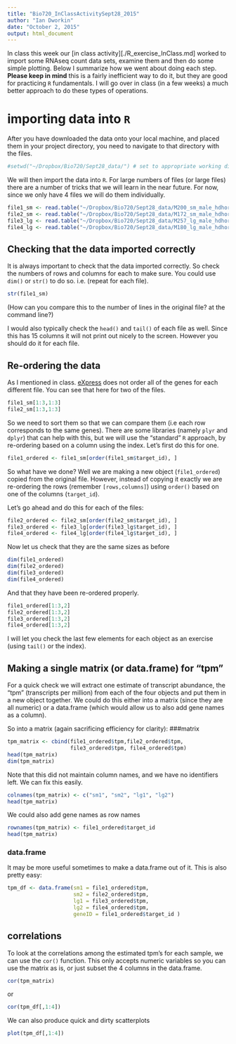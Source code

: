 ```yaml
---
title: "Bio720_InClassActivitySept28_2015"
author: "Ian Dworkin"
date: "October 2, 2015"
output: html_document
---
```


In class this week our [in class activity][./R_exercise_InClass.md] worked to import some RNAseq count data sets, examine them and then do some simple plotting. Below I summarize how we went about doing each step. **Please keep in mind** this is a fairly inefficient way to do it, but they are good for practicing `R` fundamentals. I will go over in class (in a few weeks) a much better approach to do these types of operations.

# importing data into `R`
After you have downloaded the data onto your local machine, and placed them in your project directory, you need to navigate to that directory with the files. 

```r
#setwd("~/Dropbox/Bio720/Sept28_data/") # set to appropriate working directory
```

We will then import the data into `R`. For large numbers of files (or large files) there are a number of tricks that we will learn in the near future. For now, since we only have 4 files we will do them individually.

```r
file1_sm <- read.table("~/Dropbox/Bio720/Sept28_data/M200_sm_male_hdhorn_ACAGTG_L008_results.xprs", h=T)
file2_sm <- read.table("~/Dropbox/Bio720/Sept28_data/M172_sm_male_hdhorn_ATCACG_L003_results.xprs", h=T)
file3_lg <- read.table("~/Dropbox/Bio720/Sept28_data/M257_lg_male_hdhorn_ATGTCA_L002_results.xprs", h=T)
file4_lg <- read.table("~/Dropbox/Bio720/Sept28_data/M180_lg_male_hdhorn_CAGATC_L001_results.xprs", h=T)
```

## Checking that the data imported correctly

It is always important to check that the data imported correctly. So check the numbers of rows and columns for each to make sure. You could use `dim()` or `str()` to do so. i.e. (repeat for each file).

```r
str(file1_sm)
```
(How can you compare this to the number of lines in the original file? at the command line?)

I would also typically check the `head()` and `tail()` of each file as well. Since this has 15 columns it will not print out nicely to the screen. However you should do it for each file.

## Re-ordering the data

As I mentioned in class. [eXpress](http://bio.math.berkeley.edu/eXpress/overview.html) does not order all of the genes for each different file. You can see that here for two of the files.

```r
file1_sm[1:3,1:3]
file2_sm[1:3,1:3]
```

So we need to sort them so that we can compare them (i.e each row corresponds to the same genes). There are some libraries (namely `plyr` and `dplyr`) that can help with this, but we will use the "standard" `R` approach, by re-ordering based on a column using the index. Let's first do this for one.

```r
file1_ordered <- file1_sm[order(file1_sm$target_id), ]
```

So what have we done? Well we are making a new object (`file1_ordered`) copied from the original file. However, instead of copying it exactly we are re-ordering the rows (remember `[rows,columns]`) using `order()` based on one of the columns (`target_id`). 

Let's go ahead and do this for each of the files:
```r
file2_ordered <- file2_sm[order(file2_sm$target_id), ]
file3_ordered <- file3_lg[order(file3_lg$target_id), ]
file4_ordered <- file4_lg[order(file4_lg$target_id), ]
```

Now let us check that they are the same sizes as before
```r
dim(file1_ordered)
dim(file2_ordered)
dim(file3_ordered)
dim(file4_ordered)
```

And that they have been re-ordered properly.

```r
file1_ordered[1:3,2]
file2_ordered[1:3,2]
file3_ordered[1:3,2]
file4_ordered[1:3,2]
```

I will let you check the last few elements for each object as an exercise (using `tail()` or the index).

## Making a single matrix (or data.frame) for "tpm"
For a quick check we will extract one estimate of transcript abundance, the "tpm" (transcripts per million) from each of the four objects and put them in a new object together. We could do this either into a matrix (since they are all numeric) or a data.frame (which would allow us to also add gene names as a column).

So into a matrix (again sacrificing efficiency for clarity):
###matrix
```r
tpm_matrix <- cbind(file1_ordered$tpm,file2_ordered$tpm,
                    file3_ordered$tpm, file4_ordered$tpm)
head(tpm_matrix)
dim(tpm_matrix)
```

Note that this did not maintain column names, and we have no identifiers left. We can fix this easily.

```r
colnames(tpm_matrix) <- c("sm1", "sm2", "lg1", "lg2")
head(tpm_matrix)
```

We could also add gene names as row names
```r
rownames(tpm_matrix) <- file1_ordered$target_id
head(tpm_matrix)
```

### data.frame
It may be more useful sometimes to make a data.frame out of it. This is also pretty easy:
  
```r
tpm_df <- data.frame(sm1 = file1_ordered$tpm,
                     sm2 = file2_ordered$tpm,
                     lg1 = file3_ordered$tpm, 
                     lg2 = file4_ordered$tpm, 
                     geneID = file1_ordered$target_id )
```


## correlations
To look at the correlations among the estimated tpm's for each sample, we can use the `cor()` function. This only accepts numeric variables so you can use the matrix as is, or just subset the 4 columns in the data.frame.

```r
cor(tpm_matrix)
```

or

```r
cor(tpm_df[,1:4])
```

We can also produce quick and dirty scatterplots


```r
plot(tpm_df[,1:4])
```
